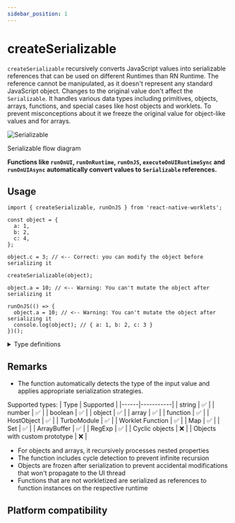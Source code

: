 ```yaml
---
sidebar_position: 1
---
```


# createSerializable

`createSerializable` recursively converts JavaScript values into serializable references that can be used on different Runtimes than RN Runtime.
The reference cannot be manipulated, as it doesn't represent any standard JavaScript object. Changes to the original value don't affect the `Serializable`.
It handles various data types including primitives, objects, arrays, functions, and special cases like host objects and worklets.
To prevent misconceptions about it we freeze the original value for object-like values and for arrays.

![Serializable](/img/serializable.png)
<figcaption style={{ textAlign: 'center' }}>Serializable flow diagram</figcaption>

**Functions like `runOnUI`, `runOnRuntime`, `runOnJS`, `executeOnUIRuntimeSync` and `runOnUIAsync` automatically convert values to `Serializable` references.**

## Usage

```tsx
import { createSerializable, runOnJS } from 'react-native-worklets';

const object = {
  a: 1,
  b: 2,
  c: 4,
};

object.c = 3; // <-- Correct: you can modify the object before serializing it

createSerializable(object);

object.a = 10; // <-- Warning: You can't mutate the object after serializing it

runOnJS(() => {
  object.a = 10; // <-- Warning: You can't mutate the object after serializing it
  console.log(object); // { a: 1, b: 2, c: 3 }
})();
```

<details>
<summary>Type definitions</summary>

```typescript
type SerializableRef<T = unknown> = {
  __serializableRef: true;
  __nativeStateSerializableJSRef: T;
};

function createSerializable<T>(value: T): SerializableRef<T> {
  return value as SerializableRef<T>;
}
```

</details>

## Remarks

- The function automatically detects the type of the input value and applies appropriate serialization strategies. 

Supported types:
  | Type | Supported |
  |------|-----------|
  | string | ✅ |
  | number | ✅ |
  | boolean | ✅ |
  | object | ✅ |
  | array | ✅ |
  | function | ✅ |
  | HostObject | ✅ |
  | TurboModule | ✅ |
  | Worklet Function | ✅ |
  | Map | ✅ |
  | Set | ✅ |
  | ArrayBuffer | ✅ |
  | RegExp | ✅ |
  | Cyclic objects | ❌ |
  | Objects with custom prototype | ❌ |
  
- For objects and arrays, it recursively processes nested properties
- The function includes cycle detection to prevent infinite recursion
- Objects are frozen after serialization to prevent accidental modifications that won't propagate to the UI thread
- Functions that are not workletized are serialized as references to function instances on the respective runtime

## Platform compatibility

<PlatformCompatibility android ios />
